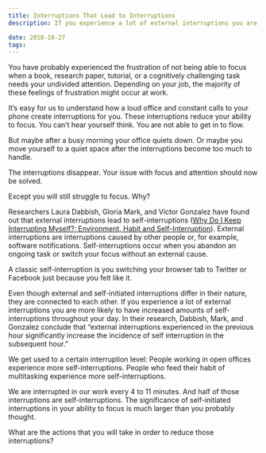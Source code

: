 ```yaml
---
title: Interruptions That Lead to Interruptions
description: If you experience a lot of external interruptions you are more likely to have increased amounts of self-interruptions throughout your day

date: 2018-10-27
tags:
---
```


You have probably experienced the frustration of not being able to focus when a book, research paper, tutorial, or a cognitively challenging task needs your undivided attention. Depending on your job, the majority of these feelings of frustration might occur at work.

It’s easy for us to understand how a loud office and constant calls to your phone create interruptions for you. These interruptions reduce your ability to focus. You can’t hear yourself think. You are not able to get in to flow.

But maybe after a busy morning your office quiets down. Or maybe you move yourself to a quiet space after the interruptions become too much to handle.

The interruptions disappear. Your issue with focus and attention should now be solved.

Except you will still struggle to focus. Why?

Researchers Laura Dabbish, Gloria Mark, and Victor Gonzalez have found out that external interruptions lead to self-interruptions ([Why Do I Keep Interrupting Myself?: Environment, Habit and Self-Interruption](https://dl.acm.org/citation.cfm?id=1979405)). External interruptions are interruptions caused by other people or, for example, software notifications. Self-interruptions occur when you abandon an ongoing task or switch your focus without an external cause.

A classic self-interruption is you switching your browser tab to Twitter or Facebook just because you felt like it.

Even though external and self-initiated interruptions differ in their nature, they are connected to each other. If you experience a lot of external interruptions you are more likely to have increased amounts of self-interruptions throughout your day. In their research, Dabbish, Mark, and Gonzalez conclude that “external interruptions experienced in the previous hour significantly increase the incidence of self interruption in the subsequent hour.”

We get used to a certain interruption level: People working in open offices experience more self-interruptions. People who feed their habit of multitasking experience more self-interruptions.

We are interrupted in our work every 4 to 11 minutes. And half of those interruptions are self-interruptions. The significance of self-initiated interruptions in your ability to focus is much larger than you probably thought.

What are the actions that you will take in order to reduce those interruptions?
